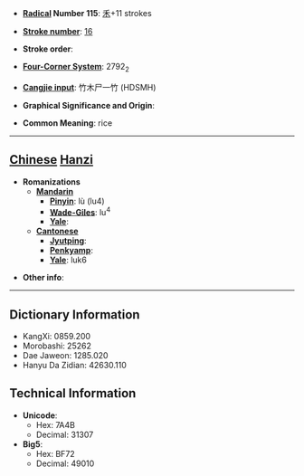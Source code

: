 * '''[[Wiktionary:Chinese radical index| Radical]] Number 115''': [[Wiktionary:Chinese radical index 禾|禾]]+11 strokes

* '''[[Wiktionary:Chinese total strokes index|Stroke number]]''': [[Wiktionary:Chinese total strokes index 16|16]]

* '''Stroke order''': 

* '''[[Wiktionary:Chinese four corner index|Four-Corner System]]''': 2792<sub>2</sub>

* '''[[Wiktionary:Chinese Cangjie index|Cangjie input]]''': 竹木尸一竹 (HDSMH)

* '''Graphical Significance and Origin''': 

* '''Common Meaning''': rice

----

== [[Chinese]] [[Hanzi]] ==

* '''Romanizations'''
** '''[[Mandarin]]'''
*** '''[[Pinyin]]''': lù (lu4)
*** '''[[Wade-Giles]]''': lu<sup>4</sup>
*** '''[[Yale]]''': 
** '''[[Cantonese]]'''
*** '''[[Jyutping]]''':
*** '''[[Penkyamp]]''': 
*** '''[[Yale]]''': luk6

* '''Other info''': 

----

== Dictionary Information ==

* KangXi: 0859.200
* Morobashi: 25262
* Dae Jaweon: 1285.020
* Hanyu Da Zidian: 42630.110

== Technical Information ==

* '''Unicode''':
** Hex: 7A4B
** Decimal: 31307
* '''Big5''':
** Hex: BF72
** Decimal: 49010